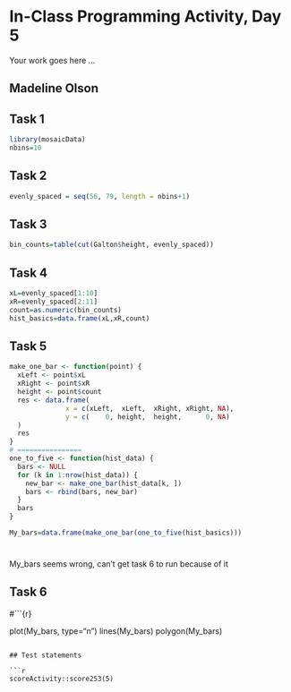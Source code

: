 # In-Class Programming Activity, Day 5

Your work goes here ...

## Madeline Olson

## Task 1

```r
library(mosaicData)
nbins=10
```

## Task 2

```r
evenly_spaced = seq(56, 79, length = nbins+1)
```

## Task 3

```r
bin_counts=table(cut(Galton$height, evenly_spaced))
```

## Task 4

```r
xL=evenly_spaced[1:10]
xR=evenly_spaced[2:11]
count=as.numeric(bin_counts)
hist_basics=data.frame(xL,xR,count)
```

## Task 5

```r
make_one_bar <- function(point) {
  xLeft <- point$xL
  xRight <- point$xR
  height <- point$count
  res <- data.frame(
              x = c(xLeft,  xLeft,  xRight, xRight, NA),
              y = c(    0, height,  height,      0, NA)
  )
  res
}
# ================
one_to_five <- function(hist_data) {
  bars <- NULL
  for (k in 1:nrow(hist_data)) {
    new_bar <- make_one_bar(hist_data[k, ])
    bars <- rbind(bars, new_bar)
  }
  bars
}

My_bars=data.frame(make_one_bar(one_to_five(hist_basics)))
```

#
My_bars seems wrong, can't get task 6 to run because of it

## Task 6

#```{r}

plot(My_bars, type="n")
lines(My_bars)
polygon(My_bars)
```

## Test statements

```r
scoreActivity::score253(5)
```